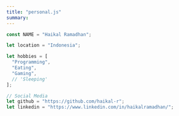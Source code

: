 ```yaml
---
title: "personal.js"
summary: 
---
```


```js
const NAME = "Haikal Ramadhan";

let location = "Indonesia";

let hobbies = [
  "Programming",
  "Eating",
  "Gaming",
  // 'Sleeping'
];

// Social Media
let github = "https://github.com/haikal-r";
let linkedin = "https://www.linkedin.com/in/haikalramadhan/";
```

